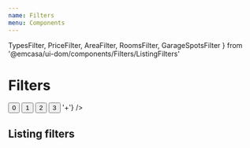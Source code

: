 ```yaml
---
name: Filters
menu: Components
---
```


  TypesFilter,
  PriceFilter,
  AreaFilter,
  RoomsFilter,
  GarageSpotsFilter
} from '@emcasa/ui-dom/components/Filters/ListingFilters'

# Filters

<Playground className="filtersPlayground">
  <View height="150px">
    <Filters
      onSubmit={console.log}
      initialValues={{slider: {min: 0, max: 1}}}
    >
      <SliderRangeFilter
        name="slider"
        label="Slider range"
        range={[0, 1]}
      />
      <ButtonGroupFilter
        name="buttons"
        label="Button group"
      >
        <Button value={0}>0</Button>
        <Button value={1}>1</Button>
        <Button value={2}>2</Button>
        <Button value={3}>3</Button>
      </ButtonGroupFilter>
      <ButtonRangeFilter
        name="buttonRange"
        label="Button range"
        range={[1, 5]}
        formatLast={() => '+'}
      />
    </Filters>
  </View>
</Playground>

## Listing filters

<Playground>
  <View height="150px">
    <Filters
      showMobileHeader
      onSubmit={console.log}
      initialValues={{
        area: AreaFilter.initialValue,
        price: PriceFilter.initialValue
      }}
    >
      <TypesFilter />
      <PriceFilter />
      <AreaFilter />
      <RoomsFilter />
      <GarageSpotsFilter />
    </Filters>
  </View>
</Playground>
